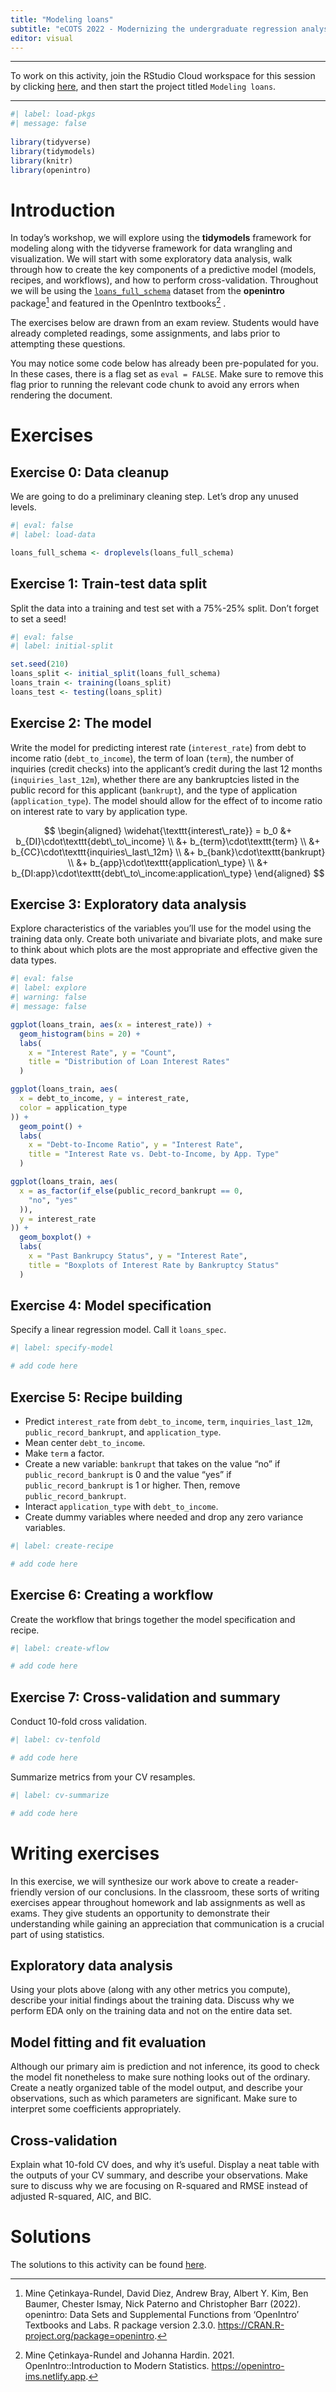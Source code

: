 ```yaml
---
title: "Modeling loans"
subtitle: "eCOTS 2022 - Modernizing the undergraduate regression analysis course"
editor: visual
---
```


------------------------------------------------------------------------

To work on this activity, join the RStudio Cloud workspace for this session by clicking [here](https://rstudio.cloud/spaces/249609/join?access_code=LTmXYxXCbfxvwRscmu9ijBwU6tk7PXFlnF2lPcj_), and then start the project titled `Modeling loans`.

------------------------------------------------------------------------

```r
#| label: load-pkgs
#| message: false
 
library(tidyverse)
library(tidymodels)
library(knitr)
library(openintro)
```

# Introduction

In today's workshop, we will explore using the **tidymodels** framework for modeling along with the tidyverse framework for data wrangling and visualization.
We will start with some exploratory data analysis, walk through how to create the key components of a predictive model (models, recipes, and workflows), and how to perform cross-validation.
Throughout we will be using the [`loans_full_schema`](http://openintrostat.github.io/openintro/reference/loans_full_schema.html) dataset from the **openintro** package[^1] and featured in the OpenIntro textbooks[^2]
.

[^1]: Mine Çetinkaya-Rundel, David Diez, Andrew Bray, Albert Y. Kim, Ben Baumer, Chester Ismay, Nick Paterno and Christopher Barr (2022).
    openintro: Data Sets and Supplemental Functions from 'OpenIntro' Textbooks and Labs.
    R package version 2.3.0.
    <https://CRAN.R-project.org/package=openintro>.

[^2]: Mine Çetinkaya-Rundel and Johanna Hardin.
    2021.
    OpenIntro::Introduction to Modern Statistics.
    [https://openintro-ims.netlify.app](https://openintro-ims.netlify.app/).

The exercises below are drawn from an exam review.
Students would have already completed readings, some assignments, and labs prior to attempting these questions.

You may notice some code below has already been pre-populated for you.
In these cases, there is a flag set as `eval = FALSE`.
Make sure to remove this flag prior to running the relevant code chunk to avoid any errors when rendering the document.

# Exercises

## Exercise 0: Data cleanup

We are going to do a preliminary cleaning step.
Let's drop any unused levels.

```r
#| eval: false
#| label: load-data

loans_full_schema <- droplevels(loans_full_schema)
```

## Exercise 1: Train-test data split

Split the data into a training and test set with a 75%-25% split.
Don't forget to set a seed!

```r
#| eval: false
#| label: initial-split

set.seed(210)
loans_split <- initial_split(loans_full_schema)
loans_train <- training(loans_split)
loans_test <- testing(loans_split)
```

## Exercise 2: The model

Write the model for predicting interest rate (`interest_rate`) from debt to income ratio (`debt_to_income`), the term of loan (`term`), the number of inquiries (credit checks) into the applicant's credit during the last 12 months (`inquiries_last_12m`), whether there are any bankruptcies listed in the public record for this applicant (`bankrupt`), and the type of application (`application_type`).
The model should allow for the effect of to income ratio on interest rate to vary by application type.

$$
\begin{aligned}
\widehat{\texttt{interest\_rate}} = b_0 &+ b_{DI}\cdot\texttt{debt\_to\_income} \\
&+ b_{term}\cdot\texttt{term} \\
&+ b_{CC}\cdot\texttt{inquiries\_last\_12m} \\ 
&+ b_{bank}\cdot\texttt{bankrupt} \\
&+ b_{app}\cdot\texttt{application\_type} \\
&+ b_{DI:app}\cdot\texttt{debt\_to\_income:application\_type}
\end{aligned}
$$

## Exercise 3: Exploratory data analysis

Explore characteristics of the variables you'll use for the model using the training data only.
Create both univariate and bivariate plots, and make sure to think about which plots are the most appropriate and effective given the data types.

```r
#| eval: false
#| label: explore
#| warning: false
#| message: false

ggplot(loans_train, aes(x = interest_rate)) +
  geom_histogram(bins = 20) +
  labs(
    x = "Interest Rate", y = "Count",
    title = "Distribution of Loan Interest Rates"
  )

ggplot(loans_train, aes(
  x = debt_to_income, y = interest_rate,
  color = application_type
)) +
  geom_point() +
  labs(
    x = "Debt-to-Income Ratio", y = "Interest Rate",
    title = "Interest Rate vs. Debt-to-Income, by App. Type"
  )

ggplot(loans_train, aes(
  x = as_factor(if_else(public_record_bankrupt == 0,
    "no", "yes"
  )),
  y = interest_rate
)) +
  geom_boxplot() +
  labs(
    x = "Past Bankrupcy Status", y = "Interest Rate",
    title = "Boxplots of Interest Rate by Bankruptcy Status"
  )
```

## Exercise 4: Model specification

Specify a linear regression model.
Call it `loans_spec`.

```r
#| label: specify-model

# add code here
```

## Exercise 5: Recipe building

-   Predict `interest_rate` from `debt_to_income`, `term`, `inquiries_last_12m`, `public_record_bankrupt`, and `application_type`.
-   Mean center `debt_to_income`.
-   Make `term` a factor.
-   Create a new variable: `bankrupt` that takes on the value "no" if `public_record_bankrupt` is 0 and the value "yes" if `public_record_bankrupt` is 1 or higher. Then, remove `public_record_bankrupt`.
-   Interact `application_type` with `debt_to_income`.
-   Create dummy variables where needed and drop any zero variance variables.

```r
#| label: create-recipe

# add code here
```

## Exercise 6: Creating a workflow

Create the workflow that brings together the model specification and recipe.

```r
#| label: create-wflow

# add code here
```

## Exercise 7: Cross-validation and summary

Conduct 10-fold cross validation.

```r
#| label: cv-tenfold

# add code here
```

Summarize metrics from your CV resamples.

```r
#| label: cv-summarize

# add code here
```

# Writing exercises

In this exercise, we will synthesize our work above to create a reader-friendly version of our conclusions.
In the classroom, these sorts of writing exercises appear throughout homework and lab assignments as well as exams.
They give students an opportunity to demonstrate their understanding while gaining an appreciation that communication is a crucial part of using statistics.

## Exploratory data analysis

Using your plots above (along with any other metrics you compute), describe your initial findings about the training data.
Discuss why we perform EDA only on the training data and not on the entire data set.

## Model fitting and fit evaluation

Although our primary aim is prediction and not inference, its good to check the model fit nonetheless to make sure nothing looks out of the ordinary.
Create a neatly organized table of the model output, and describe your observations, such as which parameters are significant.
Make sure to interpret some coefficients appropriately.

## Cross-validation

Explain what 10-fold CV does, and why it's useful.
Display a neat table with the outputs of your CV summary, and describe your observations.
Make sure to discuss why we are focusing on R-squared and RMSE instead of adjusted R-squared, AIC, and BIC.

# Solutions

The solutions to this activity can be found [here](/activity/modeling-loans-solutions.html).
